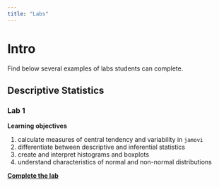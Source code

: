 ```yaml
---
title: "Labs"
---
```


# Intro

Find below several examples of labs students can complete.

## Descriptive Statistics

### Lab 1

**Learning objectives**

1. calculate measures of central tendency and variability in `jamovi`
2. differentiate between descriptive and inferential statistics
3. create and interpret histograms and boxplots
4. understand characteristics of normal and non-normal distributions

[**Complete the lab**](labs/lab1.html)